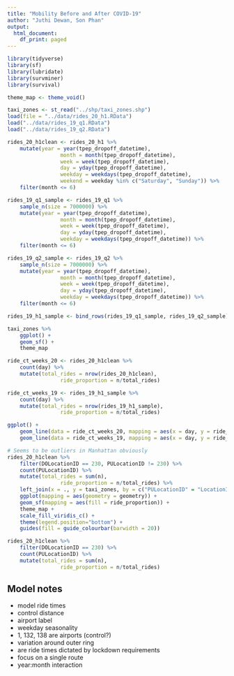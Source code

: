 ```yaml
---
title: "Mobility Before and After COVID-19"
author: "Juthi Dewan, Son Phan"
output:
  html_document:
    df_print: paged
---
```


```r
library(tidyverse)
library(sf)
library(lubridate)
library(survminer)
library(survival)

theme_map <- theme_void()

taxi_zones <- st_read("../shp/taxi_zones.shp")
load(file = "../data/rides_20_h1.RData")
load("../data/rides_19_q1.RData")
load("../data/rides_19_q2.RData")

rides_20_h1clean <- rides_20_h1 %>%
	mutate(year = year(tpep_dropoff_datetime),
				 month = month(tpep_dropoff_datetime),
				 week = week(tpep_dropoff_datetime),
				 day = yday(tpep_dropoff_datetime), 
				 weekday = weekdays(tpep_dropoff_datetime),
				 weekend = weekday %in% c("Saturday", "Sunday")) %>%
	filter(month <= 6)

rides_19_q1_sample <- rides_19_q1 %>%
	sample_n(size = 7000000) %>%
	mutate(year = year(tpep_dropoff_datetime),
				 month = month(tpep_dropoff_datetime),
				 week = week(tpep_dropoff_datetime),
				 day = yday(tpep_dropoff_datetime), 
				 weekday = weekdays(tpep_dropoff_datetime)) %>%
	filter(month <= 6)

rides_19_q2_sample <- rides_19_q2 %>%
	sample_n(size = 7000000) %>%
	mutate(year = year(tpep_dropoff_datetime),
				 month = month(tpep_dropoff_datetime),
				 week = week(tpep_dropoff_datetime),
				 day = yday(tpep_dropoff_datetime), 
				 weekday = weekdays(tpep_dropoff_datetime)) %>%
	filter(month <= 6)

rides_19_h1_sample <- bind_rows(rides_19_q1_sample, rides_19_q2_sample)
```

```r
taxi_zones %>%
	ggplot() +
	geom_sf() +
	theme_map
```

```r
ride_ct_weeks_20 <- rides_20_h1clean %>%
	count(day) %>%
	mutate(total_rides = nrow(rides_20_h1clean),
				 ride_proportion = n/total_rides)

ride_ct_weeks_19 <- rides_19_h1_sample %>%
	count(day) %>%
	mutate(total_rides = nrow(rides_19_h1_sample),
				 ride_proportion = n/total_rides)

ggplot() +
	geom_line(data = ride_ct_weeks_20, mapping = aes(x = day, y = ride_proportion, color="2020")) + 
	geom_line(data = ride_ct_weeks_19, mapping = aes(x = day, y = ride_proportion, color="2019"))
```

```r
# Seems to be outliers in Manhattan obviously
rides_20_h1clean %>%
	filter(DOLocationID == 230, PULocationID != 230) %>%
	count(PULocationID) %>%
	mutate(total_rides = sum(n),
				 ride_proportion = n/total_rides) %>%
	left_join(x = ., y = taxi_zones, by = c("PULocationID" = "LocationID")) %>%
	ggplot(mapping = aes(geometry = geometry)) +
	geom_sf(mapping = aes(fill = ride_proportion)) + 
	theme_map +
	scale_fill_viridis_c() +
	theme(legend.position="bottom") + 
	guides(fill = guide_colourbar(barwidth = 20))
```

```r
rides_20_h1clean %>%
	filter(DOLocationID == 230) %>%
	count(PULocationID) %>%
	mutate(total_rides = sum(n),
				 ride_proportion = n/total_rides)

```

## Model notes
* model ride times
* control distance
* airport label
* weekday seasonality
* 1, 132, 138 are airports (control?)
* variation around outer ring
* are ride times dictated by lockdown requirements
* focus on a single route
* year:month interaction